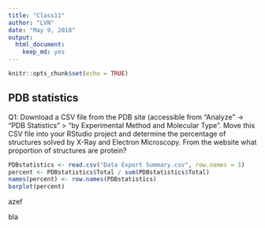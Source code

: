 ```yaml
---
title: "Class11"
author: "LVN"
date: "May 9, 2018"
output: 
  html_document: 
    keep_md: yes
---
```


```r
knitr::opts_chunk$set(echo = TRUE)
```

## PDB statistics
Q1: Download a CSV file from the PDB site (accessible from “Analyze” -> “PDB Statistics” > “by Experimental Method and Molecular Type”. Move this CSV file into your RStudio project and determine the percentage of structures solved by X-Ray and Electron Microscopy. From the website what proportion of structures are protein?

```r
PDBstatistics <- read.csv("Data Export Summary.csv", row.names = 1)
percent <- PDBstatistics$Total / sum(PDBstatistics$Total)
names(percent) <- row.names(PDBstatistics)
barplot(percent)
```
azef

bla






























